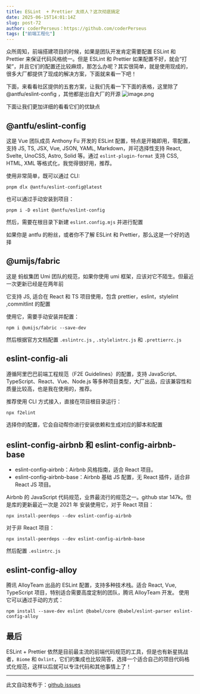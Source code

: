 ```yaml
---
title: ESLint  + Prettier 太烦人？这次彻底搞定
date: 2025-06-15T14:01:14Z
slug: post-72
author: coderPerseus：https://github.com/coderPerseus
tags: ["前端工程化"]
---
```


众所周知，前端搭建项目的时候，如果是团队开发肯定需要配置 ESLint 和 Prettier 来保证代码风格统一。但是 ESLint 和 Prettier 如果配置不好，就会“打架”，并且它们的配置还比较麻烦，那怎么办呢？其实很简单，就是使用现成的，很多大厂都提供了现成的解决方案，下面就来看一下吧！

下面，来看看社区提供的五套方案，让我们先看一下下面的表格，这里除了 @antfu/eslint-config ，其他都是出自大厂的开源
![image.png](https://blog-1304565468.cos.ap-shanghai.myqcloud.com/typora/20250615205800.png)

下面让我们更加详细的看看它们的优缺点
## @antfu/eslint-config
这是 Vue 团队成员 Anthony Fu 开发的 ESLint 配置，特点是开箱即用，零配置，支持 JS, TS, JSX, Vue, JSON, YAML, Markdown，并可选择性支持 React, Svelte, UnoCSS, Astro, Solid 等。通过 `eslint-plugin-format`  支持 CSS, HTML, XML 等格式化，我觉得很好用，推荐。

使用非常简单，既可以通过 CLI:

`pnpm dlx @antfu/eslint-config@latest` 

也可以通过手动安装到项目：

`pnpm i -D eslint @antfu/eslint-config` 

然后，需要在根目录下新建 `eslint.config.mjs` 并进行配置 

如果你是 antfu 的粉丝，或者你不了解 ESLint 和 Prettier，那么这是一个好的选择

## @umijs/fabric

这是 蚂蚁集团 Umi 团队的规范，如果你使用 umi 框架，应该对它不陌生。但最近一次更新已经是在两年前

它支持 JS, 适合在 React 和 TS 项目使用，包含 prettier，eslint，stylelint ,commitlint 的配置

使用它，需要手动安装并配置：

`npm i @umijs/fabric --save-dev`

然后根据官方文档配置 `.eslintrc.js` , `.stylelintrc.js` 和 `.prettierrc.js`
##  eslint-config-ali

遵循阿里巴巴前端工程规范（F2E Guidelines）的配置，支持 JavaScript、TypeScript、React、Vue、Node.js 等多种项目类型，大厂出品，应该兼容性和质量比较高，也是我在使用的，推荐。

推荐使用 CLI 方式接入，直接在项目根目录运行：

`npx f2elint`

选择你的配置，它会自动帮你进行安装依赖和生成对应的脚本和配置

## eslint-config-airbnb 和 eslint-config-airbnb-base

- eslint-config-airbnb：Airbnb 风格指南，适合 React 项目。
- eslint-config-airbnb-base：Airbnb 基础 JS 配置，无 React 插件，适合非 React JS 项目。

Airbnb 的 JavaScript 代码规范，业界最流行的规范之一。github star  147k。但是库的更新最近一次是 2021 年
安装使用它，对于 React 项目：

`npx install-peerdeps --dev eslint-config-airbnb`

对于非 React 项目：

`npx install-peerdeps --dev eslint-config-airbnb-base`

然后配置 `.eslintrc.js` 

## eslint-config-alloy

腾讯 AlloyTeam 出品的 ESLint 配置，支持多种技术栈。适合 React, Vue, TypeScript 项目，特别适合需要高度定制的团队，腾讯 AlloyTeam 开发。
使用它可以通过手动的方式：

`npm install --save-dev eslint @babel/core @babel/eslint-parser eslint-config-alloy`


## 最后

ESLint + Prettier 依然是目前最主流的前端代码规范的工具，但是也有新星挑战者，`Biome` 和 `Oxlint`，它们的集成也比较简答，选择一个适合自己的项目代码格式化规范，这样以后就可以专注代码和其他事情上了！


---
此文自动发布于：<a href="https://github.com/coderPerseus/blog/issues/72" target="_blank">github issues</a>
